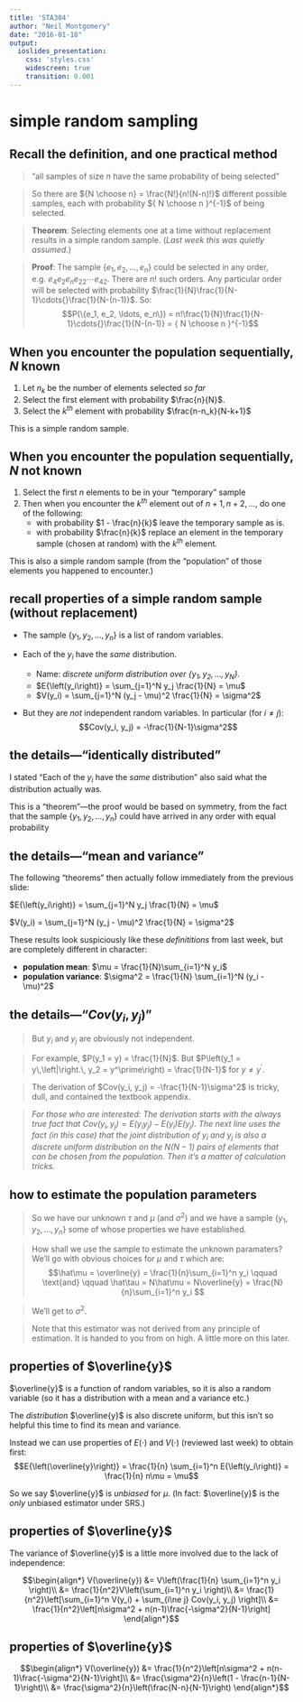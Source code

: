 ```yaml
---
title: 'STA304'
author: "Neil Montgomery"
date: "2016-01-18"
output: 
  ioslides_presentation: 
    css: 'styles.css' 
    widescreen: true 
    transition: 0.001
---
```

\newcommand{\E}[1]{E{\left(#1\right)}}
\newcommand{\flist}[2]{\{#1_1, #1_2, \ldots, #1_#2\}}
\renewcommand{\bar}[1]{\overline{#1}}

# simple random sampling

## Recall the definition, and one practical method { .build }

> "all samples of size $n$ have the same probability of being selected"

> So there are ${N \choose n} = \frac{N!}{n!(N-n)!}$ different possible samples, each with probability ${ N \choose n }^{-1}$ of being selected.

> **Theorem**: Selecting elements one at a time without replacement results in a simple random sample. (*Last week this was quietly assumed.*)

> **Proof**: The sample $\flist{e}{n}$ could be selected in any order, e.g. $e_4e_2e_ne_{22}\cdots{}e_{42}$. There are $n!$ such orders. Any particular order will be selected with probability $\frac{1}{N}\frac{1}{N-1}\cdots{}\frac{1}{N-(n-1)}$. So:
$$P(\flist{e}{n}) = n!\frac{1}{N}\frac{1}{N-1}\cdots{}\frac{1}{N-(n-1)} = { N \choose n }^{-1}$$

## When you encounter the population sequentially, $N$ known

1. Let $n_k$ be the number of elements selected *so far*
2. Select the first element with probability $\frac{n}{N}$.
3. Select the $k^{th}$ element with probability $\frac{n-n_k}{N-k+1}$
    
This is a simple random sample.

## When you encounter the population sequentially, $N$ not known

1. Select the first $n$ elements to be in your "temporary" sample
2. Then when you encounter the $k^{th}$ element out of $n+1,\, n+2,\,\ldots$, do one of the following:
    + with probability $1 - \frac{n}{k}$ leave the temporary sample as is.
    + with probability $\frac{n}{k}$ replace an element in the temporary sample (chosen at random) with the $k^{th}$ element.
    
This is also a simple random sample (from the "population" of those elements you happened to encounter.)

## recall properties of a simple random sample (without replacement)

* The sample $\flist{y}{n}$ is a list of random variables.

* Each of the $y_i$ have the *same* distribution.
    + Name: *discrete uniform distribution over $\flist{y}{N}$.*
    + $\E{y_i} =  \sum_{j=1}^N y_j \frac{1}{N} = \mu$
    + $V(y_i) = \sum_{j=1}^N (y_j - \mu)^2 \frac{1}{N} = \sigma^2$
    
* But they are *not* independent random variables. In particular (for $i\ne j$):
$$Cov(y_i, y_j) = -\frac{1}{N-1}\sigma^2$$

## the details---"identically distributed"

I stated "Each of the $y_i$ have the *same* distribution" also said what the distribution actually was. 

This is a "theorem"---the proof would be based on symmetry, from the fact that the sample $\flist{y}{n}$ could have arrived in any order with equal probability

## the details---"mean and variance"

The following "theorems" then actually follow immediately from the previous slide:

$\E{y_i} =  \sum_{j=1}^N y_j \frac{1}{N} = \mu$

$V(y_i) = \sum_{j=1}^N (y_j - \mu)^2 \frac{1}{N} = \sigma^2$

These results look suspiciously like these *definititions* from last week, but are completely different in character:

* **population mean**: $\mu = \frac{1}{N}\sum_{i=1}^N y_i$
* **population variance**: $\sigma^2 = \frac{1}{N} \sum_{i=1}^N (y_i - \mu)^2$

## the details---"$Cov(y_i, y_j)$"

> But $y_i$ and $y_j$ are obviously not independent. 

> For example, $P(y_1 = y) = \frac{1}{N}$. But $P\left(y_1 = y\,\left|\right.\, y_2 = y^\prime\right) = \frac{1}{N-1}$ for $y \ne y^\prime$. 

> The derivation of $Cov(y_i, y_j) = -\frac{1}{N-1}\sigma^2$ is tricky, dull, and contained the textbook appendix. 

> *For those who are interested: The derivation starts with the always true fact that $Cov(y_i,y_j) = \E{y_iy_j} - \E{y_i}\E{y_j}$. The next line uses the fact (in this case) that the joint distribution of $y_i$ and $y_j$ is also a discrete uniform distribution on the $N(N-1)$ pairs of elements that can be chosen from the population. Then it's a matter of calculation tricks.*

## how to estimate the population parameters { .build }

> So we have our unknown $\tau$ and $\mu$ (and $\sigma^2$) and we have a sample $\flist{y}{n}$ some of whose properties we have established. 

> How shall we use the sample to estimate the unknown paramaters? We'll go with obvious choices for $\mu$ and $\tau$ which are: $$\hat\mu = \bar{y} = \frac{1}{n}\sum_{i=1}^n y_i \qquad \text{and} \qquad \hat\tau = N\hat\mu = N\bar{y} = \frac{N}{n}\sum_{i=1}^n y_i $$ 

> We'll get to $\sigma^2$.

> Note that this estimator was not derived from any principle of estimation. It is handed to you from on high. A little more on this later. 

## properties of $\bar y$ { .build }

$\bar{y}$ is a function of random variables, so it is also a random variable (so it has a distribution with a mean and a variance etc.)

The *distribution* $\bar{y}$ is also discrete uniform, but this isn't so helpful this time to find its mean and variance.

Instead we can use properties of $E(\cdot)$ and $V(\cdot)$ (reviewed last week) to obtain first: $$\E{\bar{y}} = \frac{1}{n} \sum_{i=1}^n \E{y_i} = \frac{1}{n} n\mu = \mu$$

So we say $\bar{y}$ is *unbiased* for $\mu$. (In fact: $\bar{y}$ is the *only* unbiased estimator under SRS.) 

## properties of $\bar{y}$

The variance of $\bar{y}$ is a little more involved due to the lack of independence:

$$\begin{align*}
V(\bar{y}) &= V\left(\frac{1}{n} \sum_{i=1}^n y_i \right)\\
&= \frac{1}{n^2}V\left(\sum_{i=1}^n y_i \right)\\
&= \frac{1}{n^2}\left[\sum_{i=1}^n V(y_i) + \sum_{i\ne j} Cov(y_i, y_j) \right]\\
&= \frac{1}{n^2}\left[n\sigma^2 + n(n-1)\frac{-\sigma^2}{N-1}\right]
\end{align*}$$

## properties of $\bar{y}$

$$\begin{align*}
V(\bar{y}) &= \frac{1}{n^2}\left[n\sigma^2 + n(n-1)\frac{-\sigma^2}{N-1}\right]\\
&= \frac{\sigma^2}{n}\left(1 - \frac{n-1}{N-1}\right)\\
&= \frac{\sigma^2}{n}\left(\frac{N-n}{N-1}\right)
\end{align*}$$


